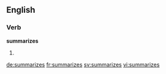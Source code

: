 
==English==

===Verb===
'''summarizes'''

# {{third-person singular of|summarize}}

[[de:summarizes]]
[[fr:summarizes]]
[[sv:summarizes]]
[[vi:summarizes]]
